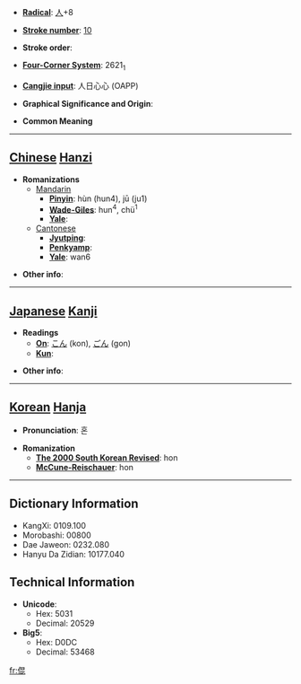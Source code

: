 * '''[[Wiktionary:Chinese radical index| Radical]]''': [[Wiktionary:Chinese radical index 人|人]]+8

* '''[[Wiktionary:Chinese total strokes index|Stroke number]]''': [[Wiktionary:Chinese total strokes index 10|10]]

* '''Stroke order''': 

* '''[[Wiktionary:Chinese four corner index|Four-Corner System]]''': 2621<sub>1</sub>

* '''[[Wiktionary:Chinese Cangjie index|Cangjie input]]''': 人日心心 (OAPP)

* '''Graphical Significance and Origin''': 

* '''Common Meaning'''

----

== [[Chinese]] [[Hanzi]] ==

* '''Romanizations'''
** [[Mandarin]]
*** '''[[Pinyin]]''': hùn (hun4), jū (ju1)
*** '''[[Wade-Giles]]''': hun<sup>4</sup>, chü<sup>1</sup>
*** '''[[Yale]]''': 
**[[Cantonese]]
***'''[[Jyutping]]''':
***'''[[Penkyamp]]''': 
***'''[[Yale]]''': wan6

* '''Other info''': 

----

== [[Japanese]] [[Kanji]] ==

* '''Readings'''
** '''[[On]]''': [[こん]] (kon), [[ごん]] (gon)
** '''[[Kun]]''': 

* '''Other info''':  

----

== [[Korean]] [[Hanja]] ==

* '''Pronunciation''': 혼

* '''Romanization'''
** '''[[The 2000 South Korean Revised Romanization|The 2000 South Korean Revised]]''': hon
** '''[[McCune-Reischauer]]''': hon

----

== Dictionary Information ==

* KangXi: 0109.100
* Morobashi: 00800
* Dae Jaweon: 0232.080
* Hanyu Da Zidian: 10177.040

== Technical Information ==

* '''Unicode''':
** Hex: 5031
** Decimal: 20529
* '''Big5''':
** Hex: D0DC
** Decimal: 53468

[[fr:倱]]